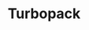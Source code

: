 ---
source-updated-at: 2025-05-16T04:52:11.000Z
translation-updated-at: 2025-05-19T22:58:52.908Z
title: Turbopack
description: Turbopack 是一个专为 JavaScript 和 TypeScript 优化的增量式打包工具 (incremental bundler)，采用 Rust 编写，并内置于 Next.js 中。
source: app/api-reference/turbopack
---